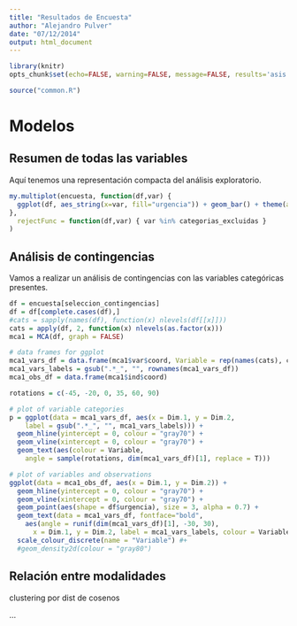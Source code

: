 ```yaml
---
title: "Resultados de Encuesta"
author: "Alejandro Pulver"
date: "07/12/2014"
output: html_document
---
```


```r
library(knitr)
opts_chunk$set(echo=FALSE, warning=FALSE, message=FALSE, results='asis')
```

```r
source("common.R")
```

# Modelos

## Resumen de todas las variables

Aquí tenemos una representación compacta del análisis exploratorio.

```r
my.multiplot(encuesta, function(df,var) {
  ggplot(df, aes_string(x=var, fill="urgencia")) + geom_bar() + theme(axis.text.x = element_text(angle = 90), axis.title.x = element_text(hjust = 0)) + labs(fill="Urgencia", x=gsub("_", " ", var))
},
  rejectFunc = function(df,var) { var %in% categorias_excluidas }
)
```

## Análisis de contingencias

Vamos a realizar un análisis de contingencias con las variables categóricas presentes.

```r
df = encuesta[seleccion_contingencias]
df = df[complete.cases(df),]
#cats = sapply(names(df), function(x) nlevels(df[[x]]))
cats = apply(df, 2, function(x) nlevels(as.factor(x)))
mca1 = MCA(df, graph = FALSE)

# data frames for ggplot
mca1_vars_df = data.frame(mca1$var$coord, Variable = rep(names(cats), cats))
mca1_vars_labels = gsub(".*_", "", rownames(mca1_vars_df))
mca1_obs_df = data.frame(mca1$ind$coord)

rotations = c(-45, -20, 0, 35, 60, 90)

# plot of variable categories
p = ggplot(data = mca1_vars_df, aes(x = Dim.1, y = Dim.2,
    label = gsub(".*_", "", mca1_vars_labels))) +
  geom_hline(yintercept = 0, colour = "gray70") +
  geom_vline(xintercept = 0, colour = "gray70") +
  geom_text(aes(colour = Variable,
    angle = sample(rotations, dim(mca1_vars_df)[1], replace = T)))

# plot of variables and observations
ggplot(data = mca1_obs_df, aes(x = Dim.1, y = Dim.2)) +
  geom_hline(yintercept = 0, colour = "gray70") +
  geom_vline(xintercept = 0, colour = "gray70") +
  geom_point(aes(shape = df$urgencia), size = 3, alpha = 0.7) +
  geom_text(data = mca1_vars_df, fontface="bold",
    aes(angle = runif(dim(mca1_vars_df)[1], -30, 30),
      x = Dim.1, y = Dim.2, label = mca1_vars_labels, colour = Variable)) + 
  scale_colour_discrete(name = "Variable") #+
  #geom_density2d(colour = "gray80")
```

## Relación entre modalidades

clustering por dist de cosenos

...